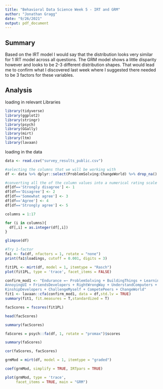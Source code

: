 ```yaml
---
title: "Behavioral Data Science Week 5 - IRT and GRM"
author: "Jonathan Gragg"
date: "9/26/2021"
output: pdf_document
---
```


## Summary

Based on the IRT model I would say that the distribution looks very similar for 1 IRT model across all questions. The GRM model shows a little disparity however and looks to be 2-3 different distribution shapes. That would lead me to confirm what I discovered last week where I suggested there needed to be 3 factors for these variables.

## Analysis

loading in relevant Libraries

```r
library(tidyverse)
library(ggplot2)
library(stringr)
library(psych)
library(GGally)
library(mirt)
library(ltm)
library(lavaan)
```

loading in the data

```r
data <- read.csv("survey_results_public.csv")

#selecting the columns that we will be working with
df <- data %>% dplyr::select(ProblemSolving:ChangeWorld) %>% drop_na()

#converting all the of the column values into a numerical rating scale
df[df=='Strongly disagree'] <- 1
df[df=='Disagree'] <- 2
df[df=='Somewhat agree'] <- 3
df[df=='Agree'] <- 4
df[df=='Strongly agree'] <- 5

columns = 1:17

for (i in columns){
  df[,i] = as.integer(df[,i])
}

glimpse(df)
```

```r
#Try 1-factor
fa1 <- fa(df, nfactors = 1, rotate = "none")
print(fa1$loadings, cutoff = 0.001, digits = 3)
```

```r
fit1PL <- mirt(df, model = 1, itemtype = "Rasch")
plot(fit1PL, type = 'trace', facet_items = FALSE)
```

```r
confirm_mod1 <- "Endurance =~ ProblemSolving + BuildingThings + LearningNewTech + BoringDetails + JobSecurity + DiversityImportant +
AnnoyingUI + FriendsDevelopers + RightWrongWay + UnderstandComputers + SeriousWork + InvestTimeTools + WorkPayCare + 
KinshipDevelopers + ChallengeMyself + CompetePeers + ChangeWorld"
fit1 <- lavaan::cfa(confirm_mod1, data = df,std.lv = TRUE)
summary(fit1, fit.measures = T,standardized = T)
```

```r
facScores = fscores(fit1PL)

head(facScores)
```

```r
summary(facScores)
```

```r
faScores = psych::fa(df, 1, rotate = "promax")$scores

summary(faScores)
```

```r
cor(faScores, facScores)
```

```r
grmMod = mirt(df, model = 1, itemtype = "graded")

coef(grmMod, simplify = TRUE, IRTpars = TRUE)
```

```r
plot(grmMod, type = 'trace', 
     facet_items = TRUE, main = "GRM")
```

